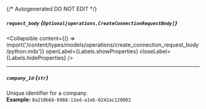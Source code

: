 {/* Autogenerated DO NOT EDIT  */}

##### `request_body` *{`Optional[operations.CreateConnectionRequestBody]`}*

<Collapsible content={() => import('/content/types/models/operations/create_connection_request_body/python.mdx')} openLabel={Labels.showProperties} closeLabel={Labels.hideProperties} />


---
##### `company_id` *{`str`}*
Unique identifier for a company.
<br/>
**Example:** `8a210b68-6988-11ed-a1eb-0242ac120002`


